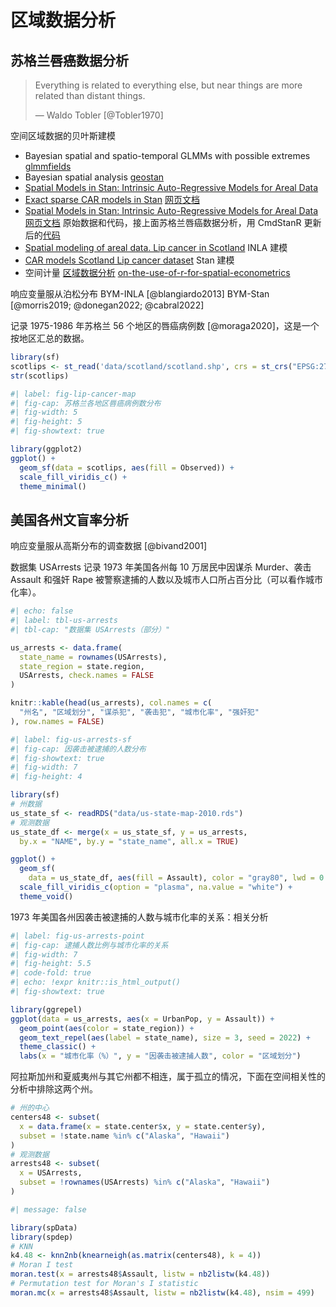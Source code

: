 # 区域数据分析 {#sec-analyze-areal-data}

## 苏格兰唇癌数据分析 {#sec-scotland-lip-cancer}

> Everything is related to everything else, but near things are more related than distant things.
>
> --- Waldo Tobler [@Tobler1970]

::: {#spatial-areal-data .callout-note title="空间区域数据分析"}
空间区域数据的贝叶斯建模

-   Bayesian spatial and spatio-temporal GLMMs with possible extremes [glmmfields](https://github.com/seananderson/glmmfields)
-   Bayesian spatial analysis [geostan](https://github.com/ConnorDonegan/geostan/)
-   [Spatial Models in Stan: Intrinsic Auto-Regressive Models for Areal Data](https://mc-stan.org/users/documentation/case-studies/icar_stan.html)
-   [Exact sparse CAR models in Stan](https://github.com/mbjoseph/CARstan) [网页文档](https://mc-stan.org/users/documentation/case-studies/mbjoseph-CARStan.html)
-   [Spatial Models in Stan: Intrinsic Auto-Regressive Models for Areal Data](https://github.com/stan-dev/example-models/tree/master/knitr/car-iar-poisson) [网页文档](https://mc-stan.org/users/documentation/case-studies/icar_stan.html) 原始数据和代码，接上面苏格兰唇癌数据分析，用 CmdStanR 更新后的[代码](https://github.com/stan-dev/example-models/tree/master/knitr/car-iar-poisson)
-   [Spatial modeling of areal data. Lip cancer in Scotland](https://www.paulamoraga.com/book-geospatial/sec-arealdataexamplespatial.html) INLA 建模
-   [CAR models Scotland Lip cancer dataset](https://rafaelcabral96.github.io/nigstan/sar-and-car-models.html#car-models) Stan 建模
-   空间计量 [区域数据分析](https://rsbivand.github.io/emos_talk_2304/bivand_emos_230419.pdf) [on-the-use-of-r-for-spatial-econometrics](https://github.com/rsbivand/emos_talk_2304)
:::

响应变量服从泊松分布 BYM-INLA [@blangiardo2013] BYM-Stan [@morris2019; @donegan2022; @cabral2022]

记录 1975-1986 年苏格兰 56 个地区的唇癌病例数 [@moraga2020]，这是一个按地区汇总的数据。

```r
library(sf)
scotlips <- st_read('data/scotland/scotland.shp', crs = st_crs("EPSG:27700"))
str(scotlips)
```

```r
#| label: fig-lip-cancer-map
#| fig-cap: 苏格兰各地区唇癌病例数分布
#| fig-width: 5
#| fig-height: 5
#| fig-showtext: true

library(ggplot2)
ggplot() +
  geom_sf(data = scotlips, aes(fill = Observed)) +
  scale_fill_viridis_c() +
  theme_minimal()
```

## 美国各州文盲率分析

响应变量服从高斯分布的调查数据 [@bivand2001]

数据集 USArrests 记录 1973 年美国各州每 10 万居民中因谋杀 Murder、袭击 Assault 和强奸 Rape 被警察逮捕的人数以及城市人口所占百分比（可以看作城市化率）。

```r
#| echo: false
#| label: tbl-us-arrests
#| tbl-cap: "数据集 USArrests（部分）"

us_arrests <- data.frame(
  state_name = rownames(USArrests),
  state_region = state.region,
  USArrests, check.names = FALSE
)

knitr::kable(head(us_arrests), col.names = c(
  "州名", "区域划分", "谋杀犯", "袭击犯", "城市化率", "强奸犯"
), row.names = FALSE)
```

```r
#| label: fig-us-arrests-sf
#| fig-cap: 因袭击被逮捕的人数分布
#| fig-showtext: true
#| fig-width: 7
#| fig-height: 4

library(sf)
# 州数据
us_state_sf <- readRDS("data/us-state-map-2010.rds")
# 观测数据
us_state_df <- merge(x = us_state_sf, y = us_arrests,
  by.x = "NAME", by.y = "state_name", all.x = TRUE)

ggplot() +
  geom_sf(
    data = us_state_df, aes(fill = Assault), color = "gray80", lwd = 0.25) +
  scale_fill_viridis_c(option = "plasma", na.value = "white") +
  theme_void()
```

1973 年美国各州因袭击被逮捕的人数与城市化率的关系：相关分析

```r
#| label: fig-us-arrests-point
#| fig-cap: 逮捕人数比例与城市化率的关系
#| fig-width: 7
#| fig-height: 5.5
#| code-fold: true
#| echo: !expr knitr::is_html_output()
#| fig-showtext: true

library(ggrepel)
ggplot(data = us_arrests, aes(x = UrbanPop, y = Assault)) +
  geom_point(aes(color = state_region)) +
  geom_text_repel(aes(label = state_name), size = 3, seed = 2022) +
  theme_classic() +
  labs(x = "城市化率（%）", y = "因袭击被逮捕人数", color = "区域划分")
```

阿拉斯加州和夏威夷州与其它州都不相连，属于孤立的情况，下面在空间相关性的分析中排除这两个州。

```r
# 州的中心
centers48 <- subset(
  x = data.frame(x = state.center$x, y = state.center$y),
  subset = !state.name %in% c("Alaska", "Hawaii")
)
# 观测数据
arrests48 <- subset(
  x = USArrests,
  subset = !rownames(USArrests) %in% c("Alaska", "Hawaii")
)
```

```r
#| message: false

library(spData)
library(spdep)
# KNN
k4.48 <- knn2nb(knearneigh(as.matrix(centers48), k = 4))
# Moran I test
moran.test(x = arrests48$Assault, listw = nb2listw(k4.48))
# Permutation test for Moran's I statistic
moran.mc(x = arrests48$Assault, listw = nb2listw(k4.48), nsim = 499)
```
